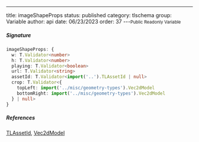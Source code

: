 ---
title: imageShapeProps
status: published
category: tlschema
group: Variable
author: api
date: 06/23/2023
order: 37
---<Small>Public Readonly Variable</Small>




##### Signature


```ts
imageShapeProps: {
  w: T.Validator<number>
  h: T.Validator<number>
  playing: T.Validator<boolean>
  url: T.Validator<string>
  assetId: T.Validator<import('..').TLAssetId | null>
  crop: T.Validator<{
    topLeft: import('../misc/geometry-types').Vec2dModel
    bottomRight: import('../misc/geometry-types').Vec2dModel
  } | null>
}
```

##### References

[TLAssetId](/gen/tlschema/TLAssetId-type), [Vec2dModel](/gen/tlschema/Vec2dModel-interface)

